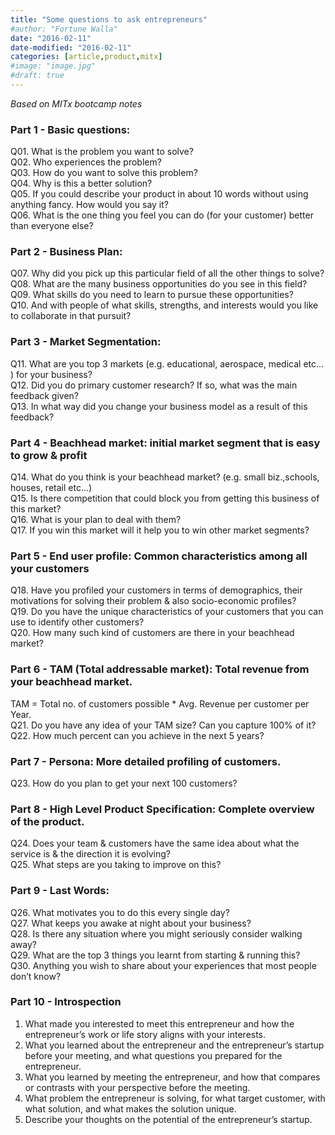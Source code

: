 ---
title: "Some questions to ask entrepreneurs"
#author: "Fortune Walla"
date: "2016-02-11"
date-modified: "2016-02-11"
categories: [article,product,mitx]
#image: "image.jpg"
#draft: true
---
*Based on MITx bootcamp notes*

### Part 1 - Basic questions:
Q01. What is the problem you want to solve?  
Q02. Who experiences the problem?  
Q03. How do you want to solve this problem?  
Q04. Why is this a better solution?  
Q05. If you could describe your product in about 10 words without using anything fancy. How would you say it?  
Q06. What is the one thing you feel you can do (for your customer) better than everyone else?  

### Part 2 - Business Plan:
Q07. Why did you pick up this particular field of all the other things to solve?  
Q08. What are the many business opportunities do you see in this field?  
Q09. What skills do you need to learn to pursue these opportunities?  
Q10. And with people of what skills, strengths, and interests would you like to collaborate in that pursuit?  

### Part 3 - Market Segmentation:
Q11. What are you top 3 markets (e.g. educational, aerospace, medical etc... ) for your business?  
Q12. Did you do primary customer research? If so, what was the main feedback given?  
Q13. In what way did you change your business model as a result of this feedback?  

### Part 4 - Beachhead market: initial market segment that is easy to grow & profit
Q14. What do you think is your beachhead market? (e.g. small biz.,schools, houses, retail etc...)  
Q15. Is there competition that could block you from getting this business of this market?  
Q16. What is your plan to deal with them?  
Q17. If you win this market will it help you to win other market segments?  

### Part 5 - End user profile: Common characteristics among all your customers
Q18. Have you profiled your customers in terms of demographics, their motivations for solving their problem & also socio-economic profiles?  
Q19. Do you have the unique characteristics of your customers that you can use to identify other customers?  
Q20. How many such kind of customers are there in your beachhead market?  

### Part 6 - TAM (Total addressable market): Total revenue from your beachhead market.
TAM = Total no. of customers possible * Avg. Revenue per customer per Year.  
Q21. Do you have any idea of your TAM size? Can you capture 100% of it?  
Q22. How much percent can you achieve in the next 5 years?  

### Part 7 - Persona: More detailed profiling of customers.
Q23. How do you plan to get your next 100 customers?  

### Part 8 - High Level Product Specification: Complete overview of the product.
Q24. Does your team & customers have the same idea about what the service is & the direction it is evolving?  
Q25. What steps are you taking to improve on this?  
 
### Part 9 - Last Words:
Q26. What motivates you to do this every single day?  
Q27. What keeps you awake at night about your business?  
Q28. Is there any situation where you might seriously consider walking away?  
Q29. What are the top 3 things you learnt from starting & running this?  
Q30. Anything you wish to share about your experiences that most people don't know?  

### Part 10 - Introspection

1. What made you interested to meet this entrepreneur and how the entrepreneur’s work or life story aligns with your interests.
2. What you learned about the entrepreneur and the entrepreneur’s startup before your meeting, and what questions you prepared for the entrepreneur.
3. What you learned by meeting the entrepreneur, and how that compares or contrasts with your perspective before the meeting. 
4. What problem the entrepreneur is solving, for what target customer, with what solution, and what makes the solution unique.
5. Describe your thoughts on the potential of the entrepreneur’s startup.
